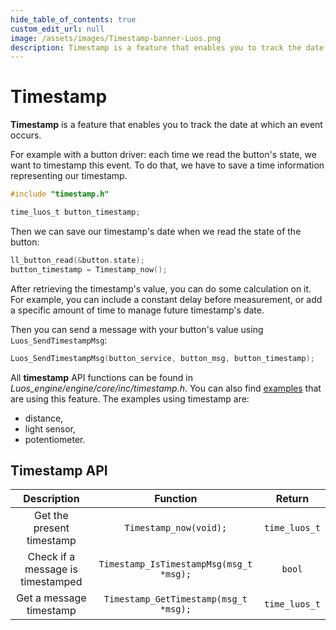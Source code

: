 ```yaml
---
hide_table_of_contents: true
custom_edit_url: null
image: /assets/images/Timestamp-banner-Luos.png
description: Timestamp is a feature that enables you to track the date at which an event occurs.
---
```


# Timestamp

**Timestamp** is a feature that enables you to track the date at which an event occurs.

For example with a button driver: each time we read the button's state, we want to timestamp this event. To do that, we have to save a time information representing our timestamp.

```C
#include "timestamp.h"

time_luos_t button_timestamp;
```

Then we can save our timestamp's date when we read the state of the button:

```C
ll_button_read(&button.state);
button_timestamp = Timestamp_now();
```

After retrieving the timestamp's value, you can do some calculation on it. For example, you can include a constant delay before measurement, or add a specific amount of time to manage future timestamp's date.

Then you can send a message with your button's value using `Luos_SendTimestampMsg`:

```C
Luos_SendTimestampMsg(button_service, button_msg, button_timestamp);
```

All **timestamp** API functions can be found in _Luos_engine/engine/core/inc/timestamp.h_. You can also find [examples](https://github.com/Luos-io/Examples/blob/master/Projects/l0/) that are using this feature. The examples using timestamp are:

- distance,
- light sensor,
- potentiometer.

## Timestamp API

|            Description            |                Function                 |    Return     |
| :-------------------------------: | :-------------------------------------: | :-----------: |
|     Get the present timestamp     |         `Timestamp_now(void);`          | `time_luos_t` |
| Check if a message is timestamped | `Timestamp_IsTimestampMsg(msg_t *msg);` |    `bool`     |
|      Get a message timestamp      |  `Timestamp_GetTimestamp(msg_t *msg);`  | `time_luos_t` |
